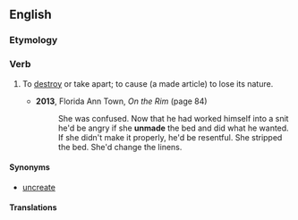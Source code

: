==English==

===Etymology===
{{af|en|un-|make}}

===Verb===
{{en-verb|unmakes|unmaking|unmade}}

# {{lb|en|transitive}} To [[destroy]] or take apart; to cause (a made article) to lose its nature.
#* '''2013''', Florida Ann Town, ''On the Rim'' (page 84)
#*: She was confused. Now that he had worked himself into a snit he'd be angry if she '''unmade''' the bed and did what he wanted. If she didn't make it properly, he'd be resentful. She stripped the bed. She'd change the linens.

====Synonyms====
* [[uncreate]]

====Translations====
{{trans-top|To destroy or take apart; to cause (a made article) to lose its nature.}}
{{trans-mid}}
{{trans-bottom}}